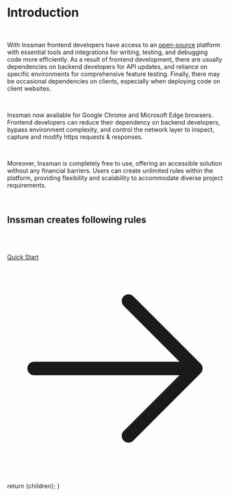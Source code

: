 
<Head>
  <title>Docs</title>
  <meta name="description" content="Browser extension to intercept HTTP(S) Request, Modify Headers, Log headers, Change Response,
  Block Request, Redirect, Custom HTML/CSS/JS/JSON" />
</Head>

<h1 className="text-4xl border-b border-neutral-200/20 pb-2 text-neutral-300">Introduction</h1>

<br/>

With Inssman frontend developers have access to an
<ins className="text-sky-500 hover:text-sky-400">[open-source](https://github.com/vvmgev/Inssman)</ins> platform with essential tools and integrations for writing,
testing, and debugging code more efficiently.
As a result of frontend development, there are usually dependencies on backend developers for API updates,
and reliance on specific environments for comprehensive feature testing. Finally,
there may be occasional dependencies on clients, especially when deploying code on client websites.

<br/>

Inssman now available for Google Chrome and Microsoft Edge browsers.
Frontend developers can reduce their dependency on backend developers, bypass environment complexity,
and control the network layer to inspect, capture and modify https requests & responses.

<br />

Moreover, Inssman is completely free to use, offering an accessible solution without any financial barriers.
Users can create unlimited rules within the platform, providing flexibility and scalability to accommodate diverse project requirements.

<br />

<h2 className="text-2xl border-b border-neutral-200/20 pb-2 text-neutral-300">Inssman creates following rules</h2>

<br /><br />

<Rules />

<div className="flex justify-between mt-20 mb-10">
  <div></div>
  <a
    className="w-fit flex items-center h-10 p-px px-3 py-2 space-x-2 text-sm no-underline transition duration-200 cursor-pointer text-slate-100 bg-sky-600 hover:bg-sky-400 font-semiboldtext-center ustify-center group hover:shadow-2xl shadow-zinc-900 rounded-2xl"
    href="/docs/quick-start"
  >
    Quick Start
    <svg xmlns="http://www.w3.org/2000/svg" fill="none" viewBox="0 0 24 24" stroke-width="1.5" stroke="currentColor" className="w-6 h-6">
      <path stroke-linecap="round" stroke-linejoin="round" d="M13.5 4.5L21 12m0 0l-7.5 7.5M21 12H3" />
    </svg>
  </a>
</div>


  return <MdxLayout>{children}</MdxLayout>;
}

